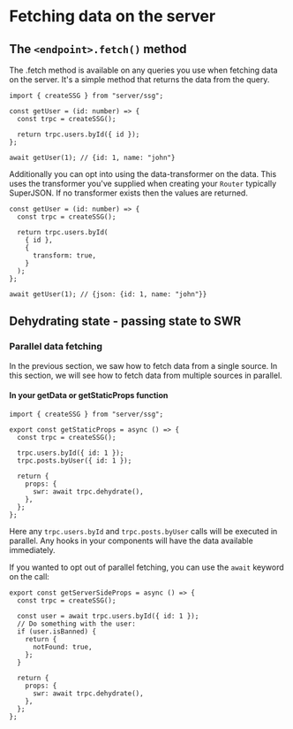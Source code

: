 # Fetching data on the server

## The `<endpoint>.fetch()` method

The .fetch method is available on any queries you use when fetching data on the server. It's a simple method that returns the data from the query.

```tsx
import { createSSG } from "server/ssg";

const getUser = (id: number) => {
  const trpc = createSSG();

  return trpc.users.byId({ id });
};

await getUser(1); // {id: 1, name: "john"}
```

Additionally you can opt into using the data-transformer on the data. This uses the transformer you've supplied when creating your `Router` typically SuperJSON. If no transformer exists then the values are returned.

```tsx
const getUser = (id: number) => {
  const trpc = createSSG();

  return trpc.users.byId(
    { id },
    {
      transform: true,
    }
  );
};

await getUser(1); // {json: {id: 1, name: "john"}}
```

## Dehydrating state - passing state to SWR

### Parallel data fetching

In the previous section, we saw how to fetch data from a single source. In this section, we will see how to fetch data from multiple sources in parallel.

#### In your getData or getStaticProps function

```tsx
import { createSSG } from "server/ssg";

export const getStaticProps = async () => {
  const trpc = createSSG();

  trpc.users.byId({ id: 1 });
  trpc.posts.byUser({ id: 1 });

  return {
    props: {
      swr: await trpc.dehydrate(),
    },
  };
};
```

Here any `trpc.users.byId` and `trpc.posts.byUser` calls will be executed in parallel. Any hooks in your components will have the data available immediately.

If you wanted to opt out of parallel fetching, you can use the `await` keyword on the call:

```tsx
export const getServerSideProps = async () => {
  const trpc = createSSG();

  const user = await trpc.users.byId({ id: 1 });
  // Do something with the user:
  if (user.isBanned) {
    return {
      notFound: true,
    };
  }

  return {
    props: {
      swr: await trpc.dehydrate(),
    },
  };
};
```
